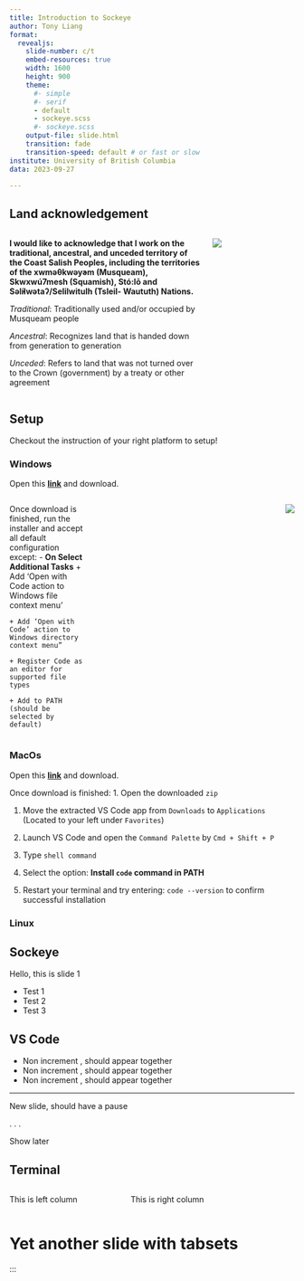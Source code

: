 ```yaml
---
title: Introduction to Sockeye
author: Tony Liang
format: 
  revealjs:
    slide-number: c/t
    embed-resources: true
    width: 1600
    height: 900
    theme:
      #- simple
      #- serif 
      - default
      - sockeye.scss
      #- sockeye.scss
    output-file: slide.html
    transition: fade
    transition-speed: default # or fast or slow
institute: University of British Columbia
data: 2023-09-27

---
```


## Land acknowledgement

:::: {.columns}

::: {.column width="70%"}
**I would like to acknowledge that I work on the traditional, ancestral, and unceded territory of the Coast Salish Peoples, including the territories of the xwməθkwəy̓əm (Musqueam), Skwxwú7mesh (Squamish), Stó:lō and Səl̓ílwətaʔ/Selilwitulh (Tsleil- Waututh) Nations.**

*Traditional*: Traditionally used and/or occupied by Musqueam people

*Ancestral*: Recognizes land that is handed down from generation to generation

*Unceded*: Refers to land that was not turned over to the Crown (government) by a treaty or other agreement
:::

::: {.column width="30%"}

![](materials/img/land_acknowledgement.gif)

:::

::::


## Setup

Checkout the instruction of your right platform to setup!

::: {.panel-tabset}

### Windows

Open this **[link](https://code.visualstudio.com/sha/download?build=stable&os=win32-x64-user)** and download.

:::: {.columns}

::: {.column width="30%"}
Once download is finished, run the installer and accept all default configuration except:
 - **On Select Additional Tasks**
    + Add 'Open with Code action to Windows file context menu'
    
    + Add ‘Open with Code’ action to Windows directory context menu”
    
    + Register Code as an editor for supported file types
    
    + Add to PATH (should be selected by default)

:::

::: {.column width="70%"}


:::

![](materials/img/windows_vsc.png)

::::

### MacOs

Open this **[link](https://code.visualstudio.com/sha/download?build=stable&os=darwin-universal)** and download.

Once download is finished: 
1. Open the downloaded `zip`

1. Move the extracted VS Code app from `Downloads` to `Applications` (Located to your left under `Favorites`)

1. Launch VS Code and open the `Command Palette` by `Cmd + Shift + P`

1. Type `shell command`

1. Select the option: **Install `code` command in PATH**

1. Restart your terminal and try entering: `code --version` to confirm successful installation

### Linux

:::

## Sockeye

Hello, this is slide 1

<!--- Incremental list --->
::: {.incremental}

- Test 1
- Test 2
- Test 3

:::


## VS Code

::: {.nonincremental}

- Non increment , should appear together
- Non increment , should appear together
- Non increment , should appear together

:::

---

New slide, should have a pause 

<!---
space matters here ". . ."
means to show thing later after this
--->

. . . 

Show later

## Terminal

:::: {.columns}

::: {.column width="40%"}
This is left column
:::

::: {.column width="60%"}
This is right column
:::

::::

# Yet another slide with tabsets


:::
